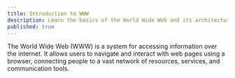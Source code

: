 ```yaml
---
title: Introduction to WWW
description: Learn the basics of the World Wide Web and its architecture.
published: true
---
```


The World Wide Web (WWW) is a system for accessing information over the internet. It allows users to navigate and interact with web pages using a browser, connecting people to a vast network of resources, services, and communication tools.